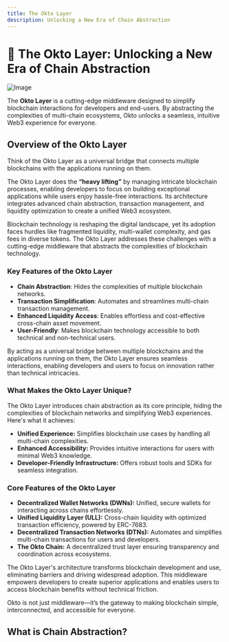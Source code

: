 ```yaml
---
title: The Okto Layer
description: Unlocking a New Era of Chain Abstraction
---
```


# 🚀 The Okto Layer: Unlocking a New Era of Chain Abstraction

![Image](/overview/main.webp)

The **Okto Layer** is a cutting-edge middleware designed to simplify blockchain interactions for developers and end-users. By abstracting the complexities of multi-chain ecosystems, Okto unlocks a seamless, intuitive Web3 experience for everyone.

## **Overview of the Okto Layer**

<div className="bg-blue-50 p-4 rounded-lg border border-blue-200 mb-6">
  <span className="text-black">
    Think of the Okto Layer as a universal bridge that connects multiple
    blockchains with the applications running on them.
  </span>
</div>

The Okto Layer does the **“heavy lifting”** by managing intricate blockchain processes, enabling developers to focus on building exceptional applications while users enjoy hassle-free interactions. Its architecture integrates advanced chain abstraction, transaction management, and liquidity optimization to create a unified Web3 ecosystem.

Blockchain technology is reshaping the digital landscape, yet its adoption faces hurdles like fragmented liquidity, multi-wallet complexity, and gas fees in diverse tokens. The Okto Layer addresses these challenges with a cutting-edge middleware that abstracts the complexities of blockchain technology.

### **Key Features of the Okto Layer**

- **Chain Abstraction**: Hides the complexities of multiple blockchain networks.
- **Transaction Simplification**: Automates and streamlines multi-chain transaction management.
- **Enhanced Liquidity Access**: Enables effortless and cost-effective cross-chain asset movement.
- **User-Friendly**: Makes blockchain technology accessible to both technical and non-technical users.

By acting as a universal bridge between multiple blockchains and the applications running on them, the Okto Layer ensures seamless interactions, enabling developers and users to focus on innovation rather than technical intricacies.

### What Makes the Okto Layer Unique?

The Okto Layer introduces chain abstraction as its core principle, hiding the complexities of blockchain networks and simplifying Web3 experiences. Here's what it achieves:

- **Unified Experience:** Simplifies blockchain use cases by handling all multi-chain complexities.
- **Enhanced Accessibility:** Provides intuitive interactions for users with minimal Web3 knowledge.
- **Developer-Friendly Infrastructure:** Offers robust tools and SDKs for seamless integration.

### Core Features of the Okto Layer

- **Decentralized Wallet Networks (DWNs):** Unified, secure wallets for interacting across chains effortlessly.
- **Unified Liquidity Layer (ULL):** Cross-chain liquidity with optimized transaction efficiency, powered by ERC-7683.
- **Decentralized Transaction Networks (DTNs):** Automates and simplifies multi-chain transactions for users and developers.
- **The Okto Chain:** A decentralized trust layer ensuring transparency and coordination across ecosystems.

The Okto Layer's architecture transforms blockchain development and use, eliminating barriers and driving widespread adoption. This middleware empowers developers to create superior applications and enables users to access blockchain benefits without technical friction.

<Callout>
  Okto is not just middleware—it’s the gateway to making blockchain simple,
  interconnected, and accessible for everyone.
</Callout>

## What is Chain Abstraction?

<Cards>
  <Card title="Learn more about Chain Abstraction" href="https://thedefiant.io/education/tutorials/breaking-down-chain-abstraction" />
  <Card title="Learn more about Okto" href="https://docs.okto.tech/docs" />
</Cards>
